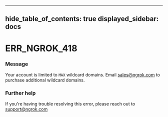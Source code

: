 

---
hide_table_of_contents: true
displayed_sidebar: docs
---


# ERR_NGROK_418

### Message
Your account is limited to `MAX` wildcard domains. Email sales@ngrok.com to purchase additional wildcard domains.

<ErrorDetails />



### Further help
If you're having trouble resolving this error, please reach out to [support@ngrok.com](mailto:support@ngrok.com?subject=Help%20with%20ERR_NGROK_418)

